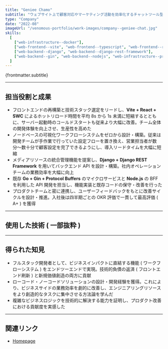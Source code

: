 ```yaml
---
title: "Geniee Chamo"
subtitle: "ウェブサイト上で顧客対応やマーケティング活動を効率化するチャットツール型 SaaS。リアルタイムでのサポート、自動応答による接客などを一元的に管理できる。開発チームの一員として機能開発や既存システムの改善に携わった。"
type: "Company"
date: "2022-08"
imageUrl: "/venomous-portfolio/work-images/company--geniee-chat.jpg"
skills:
  [
    ["web-infrastructure--docker"],
    ["web-frontend--vite", "web-frontend--typescript", "web-frontend--react"],
    ["web-backend--django", "web-backend--django-rest-framework"],
    ["web-backend--gin", "web-backend--nodejs", "web-infrastructure--protobuf"],
  ]
---
```



<p>{frontmatter.subtitle}</p>

---

## 担当役割と成果

- フロントエンドの再構築と技術スタック選定をリードし、**Vite + React + SWC** によるホットリロード時間を平均 8s から 1s 未満に短縮するとともに、サーバー起動時のコールドスタートも従来より大幅に改善。チーム全体の開発体験を向上させ、生産性を高めた
- ノードベースの可視化ワークフローシステムをゼロから設計・構築。従来は開発チームが手作業で行っていた設定フローを置き換え、営業担当者が数分〜数十分で顧客設定を完了できるようにし、導入リードタイムを大幅に短縮
- メディアリソースの統合管理機能を提案し、**Django + Django REST Framework** を用いてバックエンド API を設計・構築。社内オペレーションチームの業務効率を大幅に向上
- 既存 **Go + Gin + Protocol Buffers** のマイクロサービスと **Node.js** の BFF を利用した API 開発を担当し、機能実装と既存コードの保守・改善を行った
- プロダクトチームと密に連携し、ユーザーフィードバックをもとに改善サイクルを設計・推進。入社後は四半期ごとの OKR 評価で一貫して最高評価 ( A+ ) を獲得

---

## 使用した技術 ( 一部抜粋 )

<WorkContentLayoutSkills
  size={50}
  skills={frontmatter.skills.flat()}
  class="flex w-full justify-start"
/>

---

## 得られた知見

- フルスタック開発者として、ビジネスインパクトに直結する機能 ( ワークフローシステム ) をエンドツーエンドで実現。技術的負債の返済 ( フロントエンド刷新 ) と新規価値創造の両方に貢献
- ローコード・ノーコードソリューションの設計・開発経験を獲得。これにより、ビジネスサイドの業務効率を劇的に改善し、エンジニアリングリソースをより創造的なタスクに集中させる方法論を学んだ
- 複雑なビジネスロジックを技術的に解決する能力を証明し、プロダクト改善における貢献度を実感した

---

## 関連リンク

- [Homepage](https://cx.geniee.co.jp/product/chat/)
